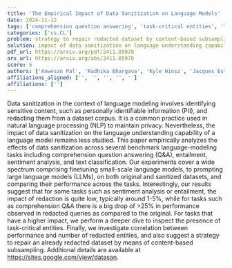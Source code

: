 ```yaml
---
title: 'The Empirical Impact of Data Sanitization on Language Models'
date: 2024-11-12
tags: ['comprehension question answering', 'task-critical entities', 'large language models', 'entailment', 'language models', 'natural language processing', 'privacy', 'content-based subsampling', 'finetuning', 'text classification', 'sensitive content', 'personally identifiable information', 'sentiment analysis', 'benchmark language-modeling tasks', 'performance comparison', 'data sanitization']
categories: ['cs.CL']
problem: strategy to repair redacted dataset by content-based subsampling
solution: impact of data sanitization on language understanding capability
pdf_url: https://arxiv.org/pdf/2411.05978
arx_url: https://arxiv.org/abs/2411.05978
score: 5
authors: ['Anwesan Pal', 'Radhika Bhargava', 'Kyle Hinsz', 'Jacques Esterhuizen', 'Sudipta Bhattacharya']
affiliations_aligned: ['', '', '', '', '']
affiliations: ['']
---
```



Data sanitization in the context of language modeling involves identifying sensitive content, such as personally identifiable information (PII), and redacting them from a dataset corpus. It is a common practice used in natural language processing (NLP) to maintain privacy. Nevertheless, the impact of data sanitization on the language understanding capability of a language model remains less studied. This paper empirically analyzes the effects of data sanitization across several benchmark language-modeling tasks including comprehension question answering (Q&amp;A), entailment, sentiment analysis, and text classification. Our experiments cover a wide spectrum comprising finetuning small-scale language models, to prompting large language models (LLMs), on both original and sanitized datasets, and comparing their performance across the tasks. Interestingly, our results suggest that for some tasks such as sentiment analysis or entailment, the impact of redaction is quite low, typically around 1-5%, while for tasks such as comprehension Q&amp;A there is a big drop of >25% in performance observed in redacted queries as compared to the original. For tasks that have a higher impact, we perform a deeper dive to inspect the presence of task-critical entities. Finally, we investigate correlation between performance and number of redacted entities, and also suggest a strategy to repair an already redacted dataset by means of content-based subsampling. Additional details are available at https://sites.google.com/view/datasan.